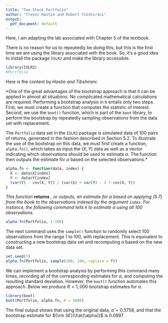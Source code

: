 ```yaml
---
title: "Two-Stock Portfolio"
author: "Trevor Hastie and Robert Tibshirani"
output:
  pdf_document: default
---
```


Here, I am adapting the lab associated with Chapter 5 of the textbook. 

There is no reason for us to repeatedly be doing this, but this is the first time we are using the library associated with the book. So, it's a good idea to install the package `ISLR2` and make the library accessible. 

```r
library(ISLR2)
#Portfolio
```

Here is the content by *Hastie and Tibshirani*:

*One of the great advantages of the bootstrap approach is that it can be
applied in almost all situations. No complicated mathematical calculations
are required. Performing a bootstrap analysis in `R` entails only two
steps. First, we must create a function that computes the statistic of
interest. Second, we use the `boot()` function, which is part of the `boot` library, to perform the bootstrap by repeatedly
sampling observations from the data set with replacement.

The `Portfolio` data set in the `ISLR2` package is simulated data of $100$ pairs of returns, generated in the fashion described in Section 5.2.
To illustrate the use of the bootstrap on this data, we must first
create a function, `alpha.fn()`, which takes as input the $(X,Y)$ data
as well as a vector indicating which observations should be used to
estimate $\alpha$. The function then outputs the estimate for $\alpha$
based on the selected observations.*

```r
alpha.fn <- function(data, index) {
  X <- data$X[index]
  Y <- data$Y[index]
  (var(Y) - cov(X, Y)) / (var(X) + var(Y) - 2 * cov(X, Y))
}
```

*This function* **returns** *, or outputs, an  estimate for $\alpha$ based on applying (5.7) from the book to the observations indexed by the argument `index`.
For instance, the following command tells `R` to estimate $\alpha$ using
all $100$ observations.*

```r
alpha.fn(Portfolio, 1:100)
```

The next command  uses the `sample()` function to randomly select
$100$ observations from the range $1$ to $100$, with replacement. This is equivalent
to constructing a new bootstrap data set and recomputing $\hat{\alpha}$
based on the new data set.

```r
set.seed(7)
alpha.fn(Portfolio, sample(100, 100, replace = T))
```

We can implement a bootstrap analysis by performing this command many times, recording all of
the corresponding estimates for $\alpha$, and computing the resulting
standard deviation.
However, the `boot()` function automates this approach. Below we produce $R=1,000$ bootstrap estimates for $\alpha$.


```r
library(boot)
boot(Portfolio, alpha.fn, R = 1000)
```


The final output shows that using the original data, $\hat{\alpha}=0.5758$,
and that the bootstrap estimate for ${\rm SE}(\hat{\alpha})$ is $0.0897$.

